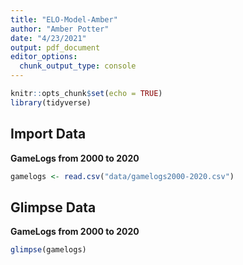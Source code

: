 ```yaml
---
title: "ELO-Model-Amber"
author: "Amber Potter"
date: "4/23/2021"
output: pdf_document
editor_options: 
  chunk_output_type: console
---
```


```r
knitr::opts_chunk$set(echo = TRUE)
library(tidyverse)
```

## Import Data

**GameLogs from 2000 to 2020**

```r
gamelogs <- read.csv("data/gamelogs2000-2020.csv")
```

## Glimpse Data

**GameLogs from 2000 to 2020**

```r
glimpse(gamelogs)
```

